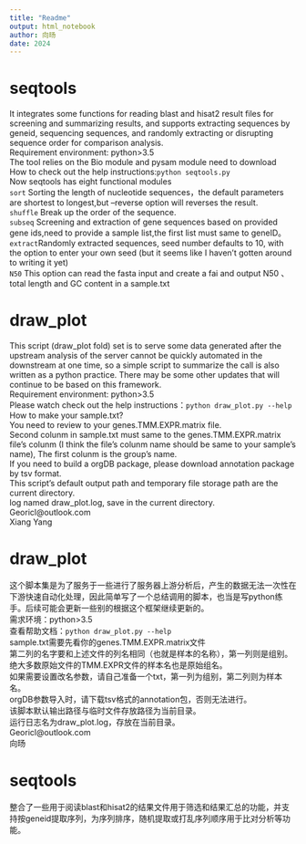 ```yaml
---
title: "Readme"
output: html_notebook
author: 向旸
date: 2024
---
```

# **seqtools**
It integrates some functions for reading blast and hisat2 result files for screening and summarizing results, and supports extracting sequences by geneid, sequencing sequences, and randomly extracting or disrupting sequence order for comparison analysis.\
Requirement environment: python>3.5\
The tool relies on the Bio module and pysam module need to download\
How to check out the help instructions:`python seqtools.py `\
Now seqtools has eight functional modules\
`sort` Sorting the length of nucleotide sequences，the default parameters are shortest to longest,but --reverse option will reverses the result.\
`shuffle` Break up the order of the sequence.\
`subseq` Screening and extraction of gene sequences based on provided gene ids,need to provide a sample list,the first list must same to geneID。
`extract`Randomly extracted sequences, seed number defaults to 10, with the option to enter your own seed (but it seems like I haven't gotten around to writing it yet)\
`N50` This option can read the fasta input and create a fai and output N50 、total length and GC content in a sample.txt

# **draw_plot**
This script (draw_plot fold) set is to serve some data generated after the upstream analysis of the server cannot be quickly automated in the downstream at one time, so a simple script to summarize the call is also written as a python practice. There may be some other updates that will continue to be based on this framework.\
Requirement environment: python>3.5\
Please watch check out the help instructions：`python draw_plot.py --help`\
How to make your sample.txt?\
You need to review to your genes.TMM.EXPR.matrix file.\
Second colunm in sample.txt must same to the genes.TMM.EXPR.matrix file's colunm (I think the file's colunm name should be same to your sample's name), The first colunm is the group's name.\
If you need to build a orgDB package, please download annotation package by tsv format.\
This script's default output path and temporary file storage path are the current directory.\
log named draw_plot.log, save in the current directory.\
Georicl@outlook.com\
Xiang Yang\


# **draw_plot**
这个脚本集是为了服务于一些进行了服务器上游分析后，产生的数据无法一次性在下游快速自动化处理，因此简单写了一个总结调用的脚本，也当是写python练手。后续可能会更新一些别的根据这个框架继续更新的。\
需求环境：python>3.5\
查看帮助文档：`python draw_plot.py --help`\
sample.txt需要先看你的genes.TMM.EXPR.matrix文件\
第二列的名字要和上述文件的列名相同（也就是样本的名称），第一列则是组别。绝大多数原始文件的TMM.EXPR文件的样本名也是原始组名。\
如果需要设置改名参数，请自己准备一个txt，第一列为组别，第二列则为样本名。\
orgDB参数导入时，请下载tsv格式的annotation包，否则无法进行。\
该脚本默认输出路径与临时文件存放路径为当前目录。\
运行日志名为draw_plot.log，存放在当前目录。\
Georicl@outlook.com\
向旸\

# **seqtools**
整合了一些用于阅读blast和hisat2的结果文件用于筛选和结果汇总的功能，并支持按geneid提取序列，为序列排序，随机提取或打乱序列顺序用于比对分析等功能。\
